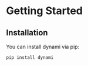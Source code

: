 # Getting Started

## Installation

You can install dynami via pip:

```shell
pip install dynami
```